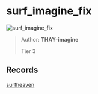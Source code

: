 
# surf_imagine_fix

![surf_imagine_fix](https://raw.githubusercontent.com/Sayt123/SurfMapPics/Maps-and-bonuses/csgo/surf_imagine_fix.jpg)

> Author: **THAY-imagine**
>
> Tier 3

## Records

[surfheaven](https://surfheaven.eu/map/surf_imagine_fix)

